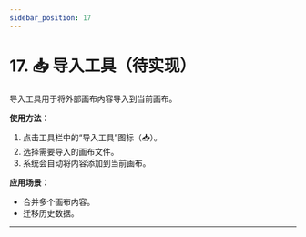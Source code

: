 ```yaml
---
sidebar_position: 17
---
```


# 17. 📥 导入工具（待实现）

导入工具用于将外部画布内容导入到当前画布。

**使用方法：**
1. 点击工具栏中的“导入工具”图标（📥）。
2. 选择需要导入的画布文件。
3. 系统会自动将内容添加到当前画布。

**应用场景：**
- 合并多个画布内容。
- 迁移历史数据。

---
